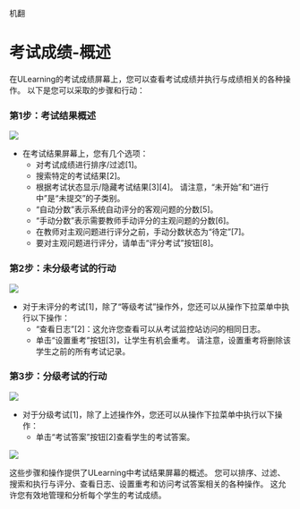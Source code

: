 机翻
# 考试成绩-概述 
 
 在ULearning的考试成绩屏幕上，您可以查看考试成绩并执行与成绩相关的各种操作。 以下是您可以采取的步骤和行动： 
 
 ### 第1步：考试结果概述 
 ![](/img/utest/teacher/result01.png)
 
 - 在考试结果屏幕上，您有几个选项： 
     - 对考试成绩进行排序/过滤[1]。 
     - 搜索特定的考试结果[2]。 
     - 根据考试状态显示/隐藏考试结果[3][4]。 请注意，“未开始”和“进行中”是“未提交”的子类别。 
     - “自动分数”表示系统自动评分的客观问题的分数[5]。 
     - “手动分数”表示需要教师手动评分的主观问题的分数[6]。 
     - 在教师对主观问题进行评分之前，手动分数状态为“待定”[7]。 
     - 要对主观问题进行评分，请单击“评分考试”按钮[8]。 
 
 ### 第2步：未分级考试的行动 
 ![](/img/utest/teacher/result02.png)
 
 - 对于未评分的考试[1]，除了“等级考试”操作外，您还可以从操作下拉菜单中执行以下操作： 
     - “查看日志”[2]：这允许您查看可以从考试监控站访问的相同日志。 
     - 单击“设置重考”按钮[3]，让学生有机会重考。 请注意，设置重考将删除该学生之前的所有考试记录。 
 
 ### 第3步：分级考试的行动 
 ![](/img/utest/teacher/result03.png)
 - 对于分级考试[1]，除了上述操作外，您还可以从操作下拉菜单中执行以下操作： 
     - 单击“考试答案”按钮[2]查看学生的考试答案。 
 
 ![](/img/utest/teacher/result04.png)
 
 这些步骤和操作提供了ULearning中考试结果屏幕的概述。 您可以排序、过滤、搜索和执行与评分、查看日志、设置重考和访问考试答案相关的各种操作。 这允许您有效地管理和分析每个学生的考试成绩。
